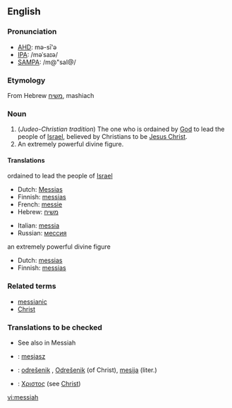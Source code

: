 {{see|Messiah}}
==English==
===Pronunciation===
*[[w:AHD|AHD]]: mə-sī'ə
*[[w:IPA|IPA]]: /məˈsaɪə/
*[[w:SAMPA|SAMPA]]: /m@"saI@/

===Etymology===
From Hebrew [[משיח]], mashiach

===Noun===
{{en-noun}}

#(''Judeo-Christian tradition'')  The one who is ordained by [[God]] to lead the people of [[Israel]], believed by Christians to be [[Jesus Christ]].
# An extremely powerful divine figure.

====Translations====
;ordained to lead the people of [[Israel]]
{{top}}
*Dutch: [[Messias]] {{m}}
*Finnish: [[messias]]
*French: [[messie]] {{m}}
*Hebrew: [[משיח]] {{romanization of Hebrew|mashíakh}} {{m}}
{{mid}}
*Italian: [[messia]] {{m}}
*Russian: [[мессия]] {{m}}
{{bottom}}

;an extremely powerful divine figure
{{top}}
*Dutch: [[messias]] {{m}}
*Finnish: [[messias]]
{{mid}}
{{bottom}}

===Related terms===
*[[messianic]]
*[[Christ]]

===Translations to be checked===
*See also in Messiah
{{checktrans}}
*{{ttbc|Polish}}: [[mesjasz]] {{m}}
*{{ttbc|Slovene}}: [[odrešenik]] {{m}}, [[Odrešenik]] {{m}} (of Christ), [[mesija]] {{m}} (liter.)
*{{ttbc|Koine Greek}}: [[Χριστος]] (see [[Christ]])

[[vi:messiah]]